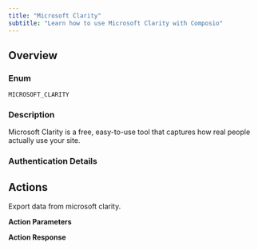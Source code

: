 ```yaml
---
title: "Microsoft Clarity"
subtitle: "Learn how to use Microsoft Clarity with Composio"
---
```



## Overview

### Enum
`MICROSOFT_CLARITY`

### Description
Microsoft Clarity is a free, easy-to-use tool that captures how real
    people actually use your site.

### Authentication Details

<Accordion title="BEARER_TOKEN">
<ParamField path="token" type="string" required={true}>
</ParamField>

</Accordion>


## Actions

<AccordionGroup>
<Accordion title="MICROSOFT_CLARITY_DATA_EXPORT">
Export data from microsoft clarity.

**Action Parameters**

<ParamField path="numOfDays" type="integer" required={true}>
</ParamField>

<ParamField path="dimension1" type="string">
</ParamField>

<ParamField path="dimension2" type="string">
</ParamField>

<ParamField path="dimension3" type="string">
</ParamField>


**Action Response**

<ParamField path="data" type="object">
</ParamField>

<ParamField path="successful" type="boolean">
</ParamField>

<ParamField path="error" type="">
</ParamField>

</Accordion>

</AccordionGroup>
